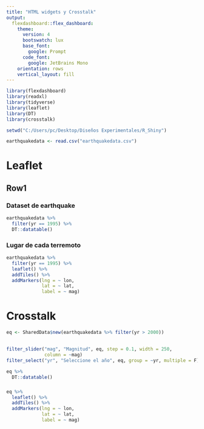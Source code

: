 ---
title: "HTML widgets y Crosstalk"
output: 
  flexdashboard::flex_dashboard:
    theme:
      version: 4
      bootswatch: lux
      base_font:
        google: Prompt
      code_font:
        google: JetBrains Mono
    orientation: rows
    vertical_layout: fill
---

```{r setup, include=FALSE}
library(flexdashboard)
library(readxl)
library(tidyverse)
library(leaflet)
library(DT)
library(crosstalk)
```

```{r dataset}
setwd("C:/Users/pc/Desktop/Diseños Experimentales/R_Shiny")

earthquakedata <- read.csv("earthquakedata.csv")

```


# Leaflet {data-icon=fa-ruler}

## Row1

### Dataset de earthquake

```{r}
earthquakedata %>% 
  filter(yr == 1995) %>% 
  DT::datatable()

```

### Lugar de cada terremoto

```{r}
earthquakedata %>% 
  filter(yr == 1995) %>% 
  leaflet() %>% 
  addTiles() %>% 
  addMarkers(lng = ~ lon,
             lat = ~ lat,
             label = ~ mag)
```


# Crosstalk {data-icon=fa-database}

```{r}

eq <- SharedData$new(earthquakedata %>% filter(yr > 2000))
```


##

### 


```{r}
filter_slider("mag", "Magnitud", eq, step = 0.1, width = 250,
              column = ~mag)
filter_select("yr", "Seleccione el año", eq, group = ~yr, multiple = F)
```


```{r}

eq %>% 
  DT::datatable()

```

### 

```{r}

eq %>%  
  leaflet() %>% 
  addTiles() %>% 
  addMarkers(lng = ~ lon,
             lat = ~ lat,
             label = ~ mag)
```


